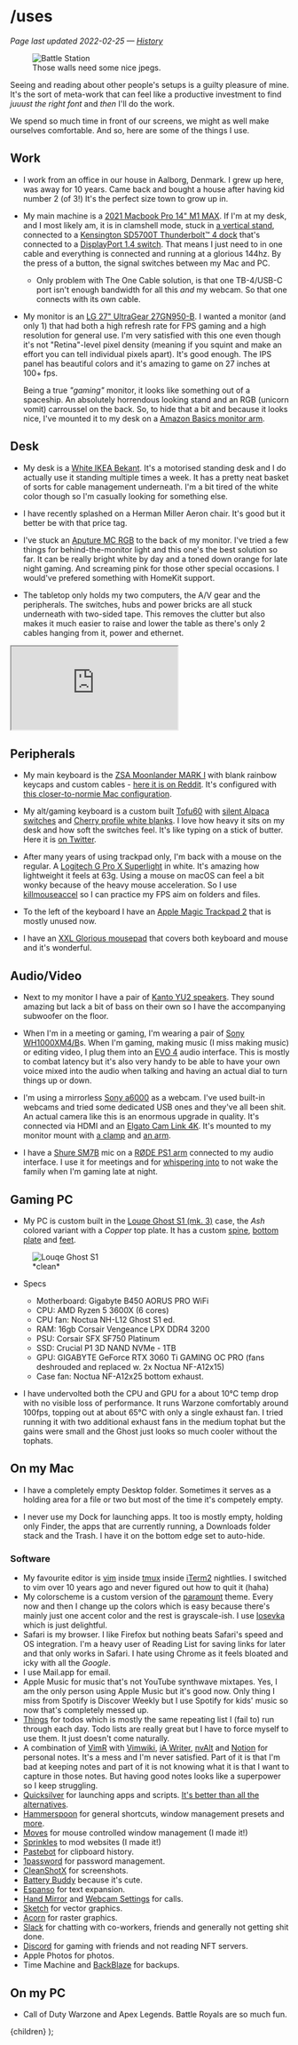 

# /uses

_Page last updated 2022-02-25 &mdash; [History](https://github.com/mikker/mikkelmalmberg-next/commits/master/pages/uses.mdx)_

<figure className='-mx-5'>
  <img src="https://s3.brnbw.com/IMG_8477-2-onuXCf8FQw04xU5H15AaYnivGCxxmLUA0gMIfXoEGMVcvV2aqK56xOOEWqyTXc6pSnR4znrHnMMtSqBwZJvDeyBts5U0gQPQMTIy.jpeg" alt="Battle Station" />
  <figcaption className='-mt-5 mx-5 text-xs'>Those walls need some nice jpegs.</figcaption>
</figure>

Seeing and reading about other people's setups is a guilty pleasure of mine. It's the sort of meta-work that can feel like a productive investment to find _juuust the right font_ and _then_ I'll do the work.

We spend so much time in front of our screens, we might as well make ourselves comfortable. And so, here are some of the things I use.

## Work

- I work from an office in our house in Aalborg, Denmark. I grew up here, was away for 10 years. Came back and bought a house after having kid number 2 (of 3!) It's the perfect size town to grow up in.

* My main machine is a [2021 Macbook Pro 14" M1 MAX][mbp]. If I'm at my desk, and I most likely am, it is in clamshell mode, stuck in [a vertical stand][stand], connected to a [Kensington SD5700T Thunderbolt™ 4 dock][kensington] that's connected to a [DisplayPort 1.4 switch][dpsw]. That means I just need to in one cable and everything is connected and running at a glorious 144hz. By the press of a button, the signal switches between my Mac and PC.

  - Only problem with The One Cable solution, is that one TB-4/USB-C port isn't enough bandwidth for all this _and_ my webcam. So that one connects with its own cable.

* My monitor is an [LG 27&quot; UltraGear 27GN950-B][lg]. I wanted a monitor (and only 1) that had both a high refresh rate for FPS gaming and a high resolution for general use. I'm very satisfied with this one even though it's not "Retina"-level pixel density (meaning if you squint and make an effort you can tell individual pixels apart). It's good enough. The IPS panel has beautiful colors and it's amazing to game on 27 inches at 100+ fps.

  Being a true _"gaming"_ monitor, it looks like something out of a spaceship. An absolutely horrendous looking stand and an RGB (unicorn vomit) carroussel on the back. So, to hide that a bit and because it looks nice, I've mounted it to my desk on a [Amazon Basics monitor arm][monitor-arm].

## Desk

- My desk is a [White IKEA Bekant][bekant]. It's a motorised standing desk and I do actually use it standing multiple times a week. It has a pretty neat basket of sorts for cable management underneath. I'm a bit tired of the white color though so I'm casually looking for something else.

- I have recently splashed on a Herman Miller Aeron chair. It's good but it better be with that price tag.

- I've stuck an [Aputure MC RGB][aputure] to the back of my monitor. I've tried a few things for behind-the-monitor light and this one's the best solution so far. It can be really bright white by day and a toned down orange for late night gaming. And screaming pink for those other special occasions. I would've prefered something with HomeKit support.

- The tabletop only holds my two computers, the A/V gear and the peripherals. The switches, hubs and power bricks are all stuck underneath with two-sided tape. This removes the clutter but also makes it much easier to raise and lower the table as there's only 2 cables hanging from it, power and ethernet.

<div className="-mx-5">
  <iframe
    className="w-full aspect-[4/3]"
    src="https://whimsical.com/embed/4NewnUnVRaGyiKEhir3GRi"
  ></iframe>
</div>

## Peripherals

- My main keyboard is the [ZSA Moonlander MARK I][moonlander] with blank rainbow keycaps and custom cables - [here it is on Reddit][moonred]. It's configured with [this closer-to-normie Mac configuration][keyconf].

- My alt/gaming keyboard is a custom built [Tofu60][] with [silent Alpaca switches][alpaca] and [Cherry profile white blanks][whiteblanks]. I love how heavy it sits on my desk and how soft the switches feel. It's like typing on a stick of butter. Here it is [on Twitter](https://twitter.com/mikker/status/1416517695311384577/photo/1).

- After many years of using trackpad only, I'm back with a mouse on the regular. A [Logitech G Pro X Superlight][superlight] in white. It's amazing how lightweight it feels at 63g. Using a mouse on macOS can feel a bit wonky because of the heavy mouse acceleration. So I use [killmouseaccel][] so I can practice my FPS aim on folders and files.

- To the left of the keyboard I have an [Apple Magic Trackpad 2][trackpad] that is mostly unused now.

- I have an [XXL Glorious mousepad][mousepad] that covers both keyboard and mouse and it's wonderful.

## Audio/Video

- Next to my monitor I have a pair of [Kanto YU2 speakers][yu2]. They sound amazing but lack a bit of bass on their own so I have the accompanying subwoofer on the floor.

- When I'm in a meeting or gaming, I'm wearing a pair of [Sony WH1000XM4/B][sony]s. When I'm gaming, making music (I miss making music) or editing video, I plug them into an [EVO 4][evo] audio interface. This is mostly to combat latency but it's also very handy to be able to have your own voice mixed into the audio when talking and having an actual dial to turn things up or down.

- I'm using a mirrorless [Sony a6000][a6000] as a webcam. I've used built-in webcams and tried some dedicated USB ones and they've all been shit. An actual camera like this is an enormous upgrade in quality. It's connected via HDMI and an [Elgato Cam Link 4K][camlink]. It's mounted to my monitor mount with [a clamp][camclamp] and [an arm][camarm].

- I have a [Shure SM7B][sm7b] mic on a [RØDE PS1 arm][rodearm] connected to my audio interface. I use it for meetings and for [whispering into][whisper] to not wake the family when I'm gaming late at night.

## Gaming PC

- My PC is custom built in the [Louqe Ghost S1 (mk. 3)][ghost] case, the _Ash_ colored variant with a _Copper_ top plate. It has a custom [spine][spine], [bottom plate][bottomplate] and [feet][feet].

<figure className='-mx-5'>
  <img src="https://s3.brnbw.com/IMG_8481-h8NjvSZ7xH3t1gXQ2QuQrhoPpGbyTwYHHyaah6iPsMQ1NQtDgi4mPRxgIzqZIO08mMbhkrPGfTETP91TwQ3qWqNi6RV5LT5PSlAl.jpeg" alt="Louqe Ghost S1" />
  <figcaption className='-mt-5 mx-5 text-xs'>*clean*</figcaption>
</figure>

- Specs

  - Motherboard: Gigabyte B450 AORUS PRO WiFi
  - CPU: AMD Ryzen 5 3600X (6 cores)
  - CPU fan: Noctua NH-L12 Ghost S1 ed.
  - RAM: 16gb Corsair Vengeance LPX DDR4 3200
  - PSU: Corsair SFX SF750 Platinum
  - SSD: Crucial P1 3D NAND NVMe - 1TB
  - GPU: GIGABYTE GeForce RTX 3060 Ti GAMING OC PRO (fans deshrouded and replaced w. 2x Noctua NF-A12x15)
  - Case fan: Noctua NF-A12x25 bottom exhaust.

- I have undervolted both the CPU and GPU for a about 10&deg;C temp drop with no visible loss of performance. It runs Warzone comfortably around 100fps, topping out at about 65&deg;C with only a single exhaust fan. I tried running it with two additional exhaust fans in the medium tophat but the gains were small and the Ghost just looks so much cooler without the tophats.

## On my Mac

- I have a completely empty Desktop folder. Sometimes it serves as a holding area for a file or two but most of the time it's competely empty.

- I never use my Dock for launching apps. It too is mostly empty, holding only Finder, the apps that are currently running, a Downloads folder stack and the Trash. I have it on the bottom edge set to auto-hide.

### Software

- My favourite editor is [vim][] inside [tmux][] inside [iTerm2][] nightlies. I switched to vim over 10 years ago and never figured out how to quit it (haha)
- My colorscheme is a custom version of the [paramount][] theme. Every now and then I change up the colors which is easy because there's mainly just one accent color and the rest is grayscale-ish. I use [Iosevka][] which is just delightful.
- Safari is my browser. I like Firefox but nothing beats Safari's speed and OS integration. I'm a heavy user of Reading List for saving links for later and that only works in Safari. I hate using Chrome as it feels bloated and icky with all the _Google_.
- I use Mail.app for email.
- Apple Music for music that's not YouTube synthwave mixtapes. Yes, I am the only person using Apple Music but it's good now. Only thing I miss from Spotify is Discover Weekly but I use Spotify for kids' music so now that's completely messed up.
- [Things][] for todos which is mostly the same repeating list I (fail to) run through each day. Todo lists are really great but I have to force myself to use them. It just doesn't come naturally.
- A combination of [VimR][] with [Vimwiki][], [iA Writer][], [nvAlt][] and [Notion][] for personal notes. It's a mess and I'm never satisfied. Part of it is that I'm bad at keeping notes and part of it is not knowing what it is that I want to capture in those notes. But having good notes looks like a superpower so I keep struggling.
- [Quicksilver][] for launching apps and scripts. [It's better than all the alternatives][better-qs].
- [Hammerspoon][] for general shortcuts, window management presets and [more][hammerspoon-conf].
- [Moves][] for mouse controlled window management (I made it!)
- [Sprinkles][] to mod websites (I made it!)
- [Pastebot][] for clipboard history.
- [1password][] for password management.
- [CleanShotX][] for screenshots.
- [Battery Buddy][] because it's cute.
- [Espanso][] for text expansion.
- [Hand Mirror][] and [Webcam Settings][] for calls.
- [Sketch][] for vector graphics.
- [Acorn][] for raster graphics.
- [Slack][] for chatting with co-workers, friends and generally not getting shit done.
- [Discord][] for gaming with friends and not reading NFT servers.
- Apple Photos for photos.
- Time Machine and [BackBlaze][] for backups.

## On my PC

- Call of Duty Warzone and Apex Legends. Battle Royals are so much fun.

[mbp]: https://www.apple.com/macbook-pro-14-and-16/
[stand]: https://satechi.net/products/universal-vertical-aluminum-laptop-stand?variant=44564560841
[kensington]: https://www.kensington.com/p/products/device-docking-connectivity-products/laptop-docks-usb-accessories/sd5700t-thunderbolt-4-dual-4k-docking-station-with-90w-pd/
[dpsw]: https://store.level1techs.com/products/kvm-switch-2-port-dual-monitor-8k-model-mhkr7
[lg]: https://www.lg.com/us/monitors/lg-27gn950-b-gaming-monitor
[monitor-arm]: https://www.amazon.com/AmazonBasics-Single-Monitor-Stand-Adjustable/dp/B07DHK5DHN/ref=sr_1_8?dchild=1&keywords=basics+monitor+arm&qid=1620326547&sr=8-8
[bekant]: https://www.ikea.com/dk/da/p/bekant-skrivebord-haeve-saenke-hvid-s69022537/
[sony]: https://electronics.sony.com/audio/headphones/headband/p/wh1000xm4-b
[evo]: https://evo.audio/products/evo-4/overview/
[moonlander]: https://www.zsa.io/moonlander/
[tofu60]: https://kbdfans.com/products/kbdfans-tofu-60-aluminum-case
[alpaca]: https://kyo.industries/collections/switches/products/silent-alpaca
[superlight]: https://www.logitechg.com/en-us/products/gaming-mice/pro-x-superlight-wireless-mouse.910-005878.html
[whiteblanks]: https://kbdfans.com/products/cherry-profile-pbt-dark-grey-light-grey-blank-keycaps-set?_pos=1&_sid=c7a9f07be&_ss=r&variant=39527051362443
[killmouseaccel]: https://github.com/docwhat/killmouseaccel
[yu2]: https://www.kantoaudio.com/powered-speakers/yu2/
[mousepad]: https://www.pcgamingrace.com/products/glorious-xxl-gaming-mouse-pad
[camarm]: https://www.kamerahuset.dk/tough-friction-arm-17-5cm-1-stk
[camclamp]: https://www.kamerahuset.dk/smallrig-735-super-clamp
[ghost]: https://www.louqe.com/ghost-s1/
[spine]: https://meta-customs.de/rtx-3000-spine/
[bottomplate]: https://meta-customs.de/bottomplate/
[feet]: https://www.ebay.com/itm/Louqe-Ghost-S1-Feet-3D-printed-better-design-/133381727610
[a6000]: https://www.sony.dk/electronics/kameraer-med-udskiftelige-objektiver/ilce-6000-body-kit
[c920]: https://www.logitech.com/en-us/products/webcams/c920-pro-hd-webcam.960-000764.html
[camlink]: https://www.elgato.com/en/cam-link-4k
[sm7b]: https://www.shure.com/en-US/products/microphones/sm7b
[markus]: https://www.ikea.com/us/en/p/markus-office-chair-vissle-dark-gray-90289172/
[wheels]: https://twitter.com/mikker/status/1305769986854617088
[trackpad]: https://www.apple.com/shop/product/MJ2R2LL/A/magic-trackpad-2-silver
[keyconf]: https://configure.zsa.io/moonlander/layouts/xbNqp/latest/0
[aputure]: https://www.aputure.com/products/mc/
[rodearm]: https://www.rode.com/accessories/stands/psa1
[vim]: https://www.vim.org
[tmux]: https://tmux.sourceforge.io
[iterm2]: https://iterm2.com
[paramount]: https://github.com/mikker/vim-colors-paramount
[iosevka]: https://typeof.net/Iosevka/
[hey]: https://hey.com
[mailmod]: https://twitter.com/mikker/status/1385570609942470658
[things]: https://culturedcode.com/things/
[vimr]: https://github.com/qvacua/vimr
[vimwiki]: https://github.com/vimwiki/vimwiki
[ia writer]: https://ia.net/writer
[notion]: http://notion.so
[quicksilver]: https://qsapp.com
[hammerspoon]: http://www.hammerspoon.org
[moves]: https://getmoves.app
[sprinkles]: https://getsprinkles.app
[pastebot]: https://tapbots.com/pastebot/
[1password]: https://1password.com
[cleanshotx]: https://cleanshot.com
[battery buddy]: https://batterybuddy.app
[espanso]: https://espanso.org
[hand mirror]: https://handmirror.app
[webcam settings]: https://apps.apple.com/us/app/webcam-settings/id533696630?mt=12
[sketch]: https://www.sketch.com
[acorn]: https://flyingmeat.com/acorn/
[backblaze]: https://www.backblaze.com
[hammerspoon-conf]: https://github.com/mikker/dotfiles/blob/master/hammerspoon/hammerspoon.symlink/init.lua
[slack]: https://slack.com
[discord]: https://discord.com
[moonred]: https://www.reddit.com/r/MechanicalKeyboards/comments/mlby8p/my_trusty_zsa_moonlander_mk_i_with_rainbow_blanks/
[whisper]: https://www.youtube.com/channel/UCgwX6SVkOsJajetxo0MUrAQ/videos
[nvalt]: https://brettterpstra.com/projects/nvalt/
[better-qs]: https://twitter.com/mikker/status/1384493871250485251

  <ArticleLayout title="/uses" active="writing">
    <Meta
      title="/uses"
      description="The stuff I use to do the things that I do"
      image={ogImage}
    />
    {children}
  </ArticleLayout>
);
